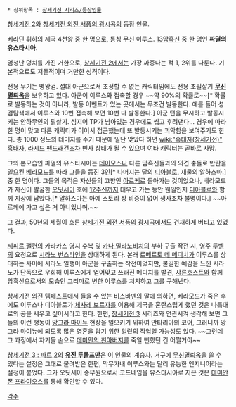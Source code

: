 * 상위항목 : [[창세기전 시리즈/등장인물]]

[[창세기전 2]]와 [[창세기전 외전 서풍의 광시곡]]의 등장 인물.

[[베라딘]] 휘하의 제국 4천왕 중 한 명으로, 통칭 무신 이루스. [[13암흑신]] 중 한 명인 '''파멸의 유스타시아'''.

엄청난 덩치를 가진 거한으로, [[창세기전 2]]에서는 가장 짜증나는 적 1, 2위를 다툰다. 기본적으로도 저돌적이며 거만한 성격이다.

전용 무기는 명왕검. 절대 아군으로서 조정할 수 없는 캐릭터임에도 전용 초필살기 '''[[무신멸뢰옥]]'''을 보유하고 있다. 아군이 이루스와 접촉할 경우 ~~약 90%의 확률로~~[* 확률로 발동하는 것이 아니라, 발동 이벤트가 있는 곳에서는 무조건 발동한다. 예를 들어 성검탐색에서 이루스와 10번 접촉해 보면 10번 다 발동한다.] 아군 턴을 무시하고 발동시키는 안하무인의 필살기. 심지어 TP가 남아있는 경우에도 씹고 후려댄다... 경우에 따라 한 명이 맞고 다른 캐릭터가 이어서 접근했는데 또 발동시키는 괴악함을 보여주기도 한다. 총 1000 정도의 데미지를 주기 때문에 일단 맞았다 하면 [[wiki:"흑태자(창세기전)" 흑태자]], [[라시드 팬드래건]]조차 빈사 상태가 될 수 있으며 여타 캐릭터는 곧바로 사망.

그의 본모습인 파멸의 유스타시아는 [[데이모스]]나 다른 암흑신들과의 의견 충돌로 반란을 일으킨 [[베라모드]]를 따라 그들을 등진 3인[* 나머지는 달의 [[디아블로]], 재물의 알하스마.] 중 한 명이다. 그들의 목적은 자신들의 고향인 [[아르케]]로 돌아가는 것이었으나, 베라모드가 자신이 발굴한 [[오딧세이]] 호에 [[12주신]]까지 태우고 가는 동안 웬일인지 [[디아블로]]와 함께 지상에 남았다.[* 알하스마는 아예 스토리 상 비중이 없어 생사조차 불명이다.] ~~아르케에 가고 싶은 거 아니었냐며.~~

그 결과, 50년의 세월이 흐른 [[창세기전 외전 서풍의 광시곡]]에서도 건재하게 버티고 있었다.

[[제피르 팰컨]]의 카라카스 영지 수복 및 [[카나 밀라노비치]]의 부하 구출 작전 시, 영주 [[루벤]]의 요청으로 [[시라노 번스타인]]을 상대하게 된다. 본래 [[로베르토 데 메디치]]가 이루스를 상대하는 사이에 시라노 일행이 아군을 구출하는 작전이었지만, 불길한 예감을 느낀 시라노가 단독으로 우회해 이루스에게 얻어맞고 쓰러진 메디치를 발견, [[샤른호스트]]와 함께 암흑신으로서의 모습인 그리마로 변한 이루스를 처치하고 그를 구해낸다.

[[창세기전 외전 템페스트]]에서 들을 수 있는 [[비스바덴]]의 말에 의하면, 베라모드가 죽은 후에도 이루스나 디아블로가 [[체사레 보르자]]를 이용해 제국을 혼란스럽게 했던 것은 나름대로의 공을 세우고 싶어서라고 한다. 한편, [[창세기전 3]] 시리즈와 연관시켜 생각해 보면 그들의 이런 행동이 [[앙그라 마이뉴]] 현상을 일으키기 위하여 안타리아의 코어, 그러니까 앙그라 마이뉴에 되도록 많은 영혼을 담기 위한 일련의 작업일 가능성도 있다. ~~그런데 그 과정에서 자기들 손으로 [[로베르토 데 메디치|데미안의 친아버지]]를 죽일 뻔했던 건 어쩔거야~~

[[창세기전 3 : 파트 2]]의 '''[[유진 루돌프만]]'''은 이 인물의 계승자. 거구에 [[무신멸뢰옥]]을 쓸 수 있다는 설정은 그대로 물려받은 한편, 막무가내 이루스와는 달리 유능한 엔지니어라는 설정이 붙었다. 그가 오딧세이 승무원으로서 코드네임을 유스타시아로 지은 것은 [[데미안 폰 프라이오스]]를 통해 확인할 수 있다.

[[각주]]
